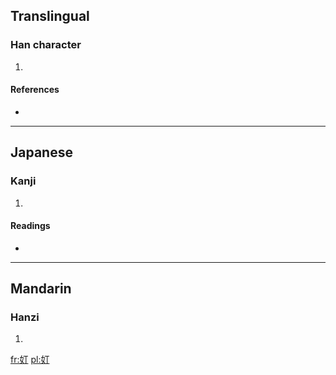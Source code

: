 ==Translingual==

===Han character===
{{Han char|rn=38|rad=女|as=02|sn=5|four=|canj=女一弓 (VMN)}}

# {{defn|Han|sort=女02}}

====References====
* {{Han ref|kx=0255.020|dkj=06041|dj=0518.020|hdz=21024.010|uh=5975|ud=22901}}

----

==Japanese==

===Kanji===
{{ja-kanji|grade=|rs=女02}}

# {{defn|Japanese|sort=女02}}

====Readings====
* {{ja-readings|on=[[てい]] (tei), [[ちょう]] (chō), [[てん]] (ten)|kun=}}

----

==Mandarin==

===Hanzi===
{{cmn-hanzi|pin=[[dīng]] ([[ding1]])|wg=ting<sup>1</sup>}}

# {{defn|Mandarin|sort=女02}}

[[fr:奵]]
[[pl:奵]]